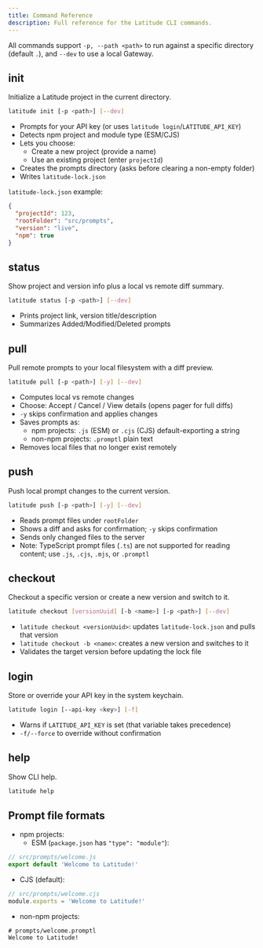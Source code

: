 ```yaml
---
title: Command Reference
description: Full reference for the Latitude CLI commands.
---
```


All commands support `-p, --path <path>` to run against a specific directory (default `.`), and `--dev` to use a local Gateway.

## init

Initialize a Latitude project in the current directory.

```bash
latitude init [-p <path>] [--dev]
```

- Prompts for your API key (or uses `latitude login`/`LATITUDE_API_KEY`)
- Detects npm project and module type (ESM/CJS)
- Lets you choose:
  - Create a new project (provide a name)
  - Use an existing project (enter `projectId`)
- Creates the prompts directory (asks before clearing a non-empty folder)
- Writes `latitude-lock.json`

`latitude-lock.json` example:

```json
{
  "projectId": 123,
  "rootFolder": "src/prompts",
  "version": "live",
  "npm": true
}
```

## status

Show project and version info plus a local vs remote diff summary.

```bash
latitude status [-p <path>] [--dev]
```

- Prints project link, version title/description
- Summarizes Added/Modified/Deleted prompts

## pull

Pull remote prompts to your local filesystem with a diff preview.

```bash
latitude pull [-p <path>] [-y] [--dev]
```

- Computes local vs remote changes
- Choose: Accept / Cancel / View details (opens pager for full diffs)
- `-y` skips confirmation and applies changes
- Saves prompts as:
  - npm projects: `.js` (ESM) or `.cjs` (CJS) default-exporting a string
  - non-npm projects: `.promptl` plain text
- Removes local files that no longer exist remotely

## push

Push local prompt changes to the current version.

```bash
latitude push [-p <path>] [-y] [--dev]
```

- Reads prompt files under `rootFolder`
- Shows a diff and asks for confirmation; `-y` skips confirmation
- Sends only changed files to the server
- Note: TypeScript prompt files (`.ts`) are not supported for reading content; use `.js`, `.cjs`, `.mjs`, or `.promptl`

## checkout

Checkout a specific version or create a new version and switch to it.

```bash
latitude checkout [versionUuid] [-b <name>] [-p <path>] [--dev]
```

- `latitude checkout <versionUuid>`: updates `latitude-lock.json` and pulls that version
- `latitude checkout -b <name>`: creates a new version and switches to it
- Validates the target version before updating the lock file

## login

Store or override your API key in the system keychain.

```bash
latitude login [--api-key <key>] [-f]
```

- Warns if `LATITUDE_API_KEY` is set (that variable takes precedence)
- `-f/--force` to override without confirmation

## help

Show CLI help.

```bash
latitude help
```

## Prompt file formats

- npm projects:
  - ESM (`package.json` has `"type": "module"`):

```js
// src/prompts/welcome.js
export default 'Welcome to Latitude!'
```

- CJS (default):

```js
// src/prompts/welcome.cjs
module.exports = 'Welcome to Latitude!'
```

- non-npm projects:

```text
# prompts/welcome.promptl
Welcome to Latitude!
```
